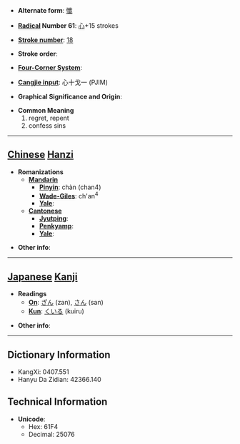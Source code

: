 * '''Alternate form''': [[懺]]

* '''[[Wiktionary:Chinese radical index| Radical]] Number 61''': [[Wiktionary:Chinese radical index 心|心]]+15 strokes

* '''[[Wiktionary:Chinese total strokes index|Stroke number]]''': [[Wiktionary:Chinese total strokes index 18|18]]

* '''Stroke order''': 

* '''[[Wiktionary:Chinese four corner index|Four-Corner System]]''': 

* '''[[Wiktionary:Chinese Cangjie index|Cangjie input]]''': 心十戈一 (PJIM)

* '''Graphical Significance and Origin''': 

* '''Common Meaning'''
*#regret, repent
*# confess sins


----

== [[Chinese]] [[Hanzi]] ==

* '''Romanizations'''
** '''[[Mandarin]]'''
*** '''[[Pinyin]]''': chàn (chan4)
*** '''[[Wade-Giles]]''': ch'an<sup>4</sup>
*** '''[[Yale]]''': 
** '''[[Cantonese]]'''
*** '''[[Jyutping]]''':
*** '''[[Penkyamp]]''': 
*** '''[[Yale]]''': 

* '''Other info''': 

----

== [[Japanese]] [[Kanji]] ==

* '''Readings'''
** '''[[On]]''': [[ざん]] (zan), [[さん]] (san)
** '''[[Kun]]''': [[くいる]] (kuiru)

* '''Other info''':  

----

== Dictionary Information ==

* KangXi: 0407.551
* Hanyu Da Zidian: 42366.140

== Technical Information ==

* '''Unicode''':
** Hex: 61F4
** Decimal: 25076